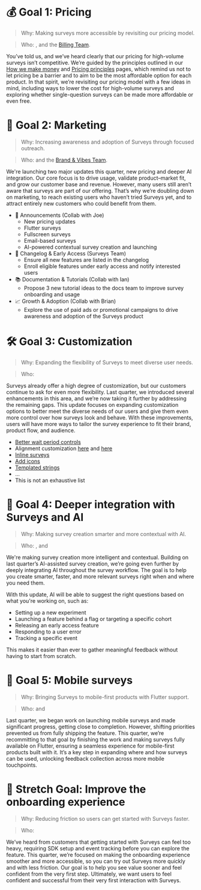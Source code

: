 # 💰 Goal 1: Pricing

> Why: Making surveys more accessible by revisiting our pricing model.

> Who: <TeamMember name="Cory Slater" photo />, <TeamMember name="Manoel Aranda Neto" photo /> and the [Billing Team](/teams/billing).

You’ve told us, and we’ve heard clearly that our pricing for high-volume surveys isn’t competitive. We’re guided by the principles outlined in our [How we make money](https://posthog.com/handbook/how-we-make-money) and [Pricing principles](https://posthog.com/handbook/engineering/feature-pricing) pages, which remind us not to let pricing be a barrier and to aim to be the most affordable option for each product. In that spirit, we’re revisiting our pricing model with a few ideas in mind, including ways to lower the cost for high-volume surveys and exploring whether single-question surveys can be made more affordable or even free.

# 📣 Goal 2: Marketing

> Why: Increasing awareness and adoption of Surveys through focused outreach.

> Who: <TeamMember name="Manoel Aranda Neto" photo /> and the [Brand & Vibes Team](/teams/brand).

We're launching two major updates this quarter, new pricing and deeper AI integration. Our core focus is to drive usage, validate product–market fit, and grow our customer base and revenue. However, many users still aren’t aware that surveys are part of our offering. That’s why we’re doubling down on marketing, to reach existing users who haven’t tried Surveys yet, and to attract entirely new customers who could benefit from them.

-   📢 Announcements (Collab with Joe)
    -   New pricing updates
    -   Flutter surveys
    -   Fullscreen surveys
    -   Email-based surveys
    -   AI-powered contextual survey creation and launching
-   📝 Changelog & Early Access (Surveys Team)
    -   Ensure all new features are listed in the changelog
    -   Enroll eligible features under early access and notify interested users
-   📚 Documentation & Tutorials (Collab with Ian)
    -   Propose 3 new tutorial ideas to the docs team to improve survey onboarding and usage
-   📈 Growth & Adoption (Collab with Brian)
    -   Explore the use of paid ads or promotional campaigns to drive awareness and adoption of the Surveys product

# 🛠️ Goal 3: Customization

> Why: Expanding the flexibility of Surveys to meet diverse user needs.

> Who: <TeamMember name="Lucas Faria" photo />

Surveys already offer a high degree of customization, but our customers continue to ask for even more flexibility. Last quarter, we introduced several enhancements in this area, and we’re now taking it further by addressing the remaining gaps. This update focuses on expanding customization options to better meet the diverse needs of our users and give them even more control over how surveys look and behave. With these improvements, users will have more ways to tailor the survey experience to fit their brand, product flow, and audience.

-   [Better wait period controls](https://github.com/PostHog/posthog/issues/30379)
-   Alignment customization [here](https://github.com/PostHog/posthog/issues/28479) and [here](https://github.com/PostHog/posthog/issues/28477)
-   [Inline surveys](https://github.com/PostHog/posthog/issues/30097)
-   [Add icons](https://github.com/PostHog/posthog/issues/28478)
-   [Templated strings](https://github.com/PostHog/posthog/issues/26620)
-   ...
-   This is not an exhaustive list

# 🧩 Goal 4: Deeper integration with Surveys and AI

> Why: Making survey creation smarter and more contextual with AI.

> Who: <TeamMember name="Lucas Faria" photo />, <TeamMember name="Manoel Aranda Neto" photo /> and <TeamMember name="Ioannis Josephides" photo />

We're making survey creation more intelligent and contextual. Building on last quarter’s AI-assisted survey creation, we’re going even further by deeply integrating AI throughout the survey workflow. The goal is to help you create smarter, faster, and more relevant surveys right when and where you need them.

With this update, AI will be able to suggest the right questions based on what you're working on, such as:

-   Setting up a new experiment
-   Launching a feature behind a flag or targeting a specific cohort
-   Releasing an early access feature
-   Responding to a user error
-   Tracking a specific event

This makes it easier than ever to gather meaningful feedback without having to start from scratch.

# 📱 Goal 5: Mobile surveys

> Why: Bringing Surveys to mobile-first products with Flutter support.

> Who: <TeamMember name="Manoel Aranda Neto" photo /> and <TeamMember name="Ioannis Josephides" photo />

Last quarter, we began work on launching mobile surveys and made significant progress, getting close to completion. However, shifting priorities prevented us from fully shipping the feature. This quarter, we’re recommitting to that goal by finishing the work and making surveys fully available on Flutter, ensuring a seamless experience for mobile-first products built with it. It’s a key step in expanding where and how surveys can be used, unlocking feedback collection across more mobile touchpoints.

# 🧭 Stretch Goal: Improve the onboarding experience

> Why: Reducing friction so users can get started with Surveys faster.

> Who: <TeamMember name="Lucas Faria" photo />

We’ve heard from customers that getting started with Surveys can feel too heavy, requiring SDK setup and event tracking before you can explore the feature. This quarter, we’re focused on making the onboarding experience smoother and more accessible, so you can try out Surveys more quickly and with less friction. Our goal is to help you see value sooner and feel confident from the very first step. Ultimately, we want users to feel confident and successful from their very first interaction with Surveys.
